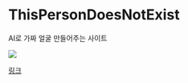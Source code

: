 
<BackTop />

# ThisPersonDoesNotExist

AI로 가짜 얼굴 만들어주는 사이트

![](https://thispersondoesnotexist.com/image)

[링크](https://thispersondoesnotexist.com/)

<Comment />
